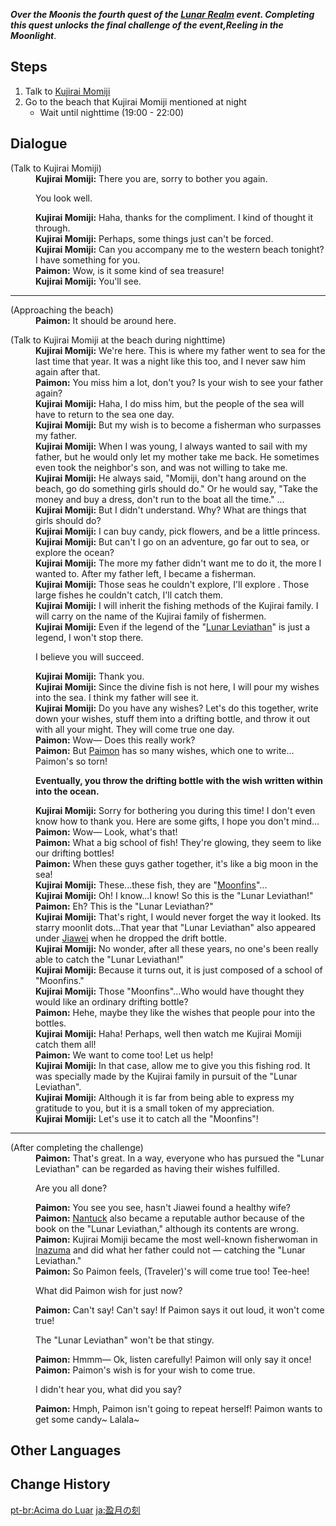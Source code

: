 {{Quest Infobox
|id            = 72663; 72668
|image         = Event Quest Over the Moon.png
|type          = World
|region        = Inazuma
|area          = Narukami Island
|event_name    = Lunar Realm
|part          = 4
|summary       = 
|prev          = By Thy Pale Beams I Solitary Rove
|next          = 
|startLocation = [[Narukami Island]], [[Inazuma]]
|characters    = Kujirai Momiji; Paimon; Traveler
|mora          = 10,000
|other         = {{Card|Adventurer's Experience|4}}{{Card|Moonstringer|rarity=4|1}}{{Card|Glowgrass Bait|20|rarity=2}}
}}
'''''Over the Moon''' is the fourth quest of the [[Lunar Realm]] event. Completing this quest unlocks the final challenge of the event, '''Reeling in the Moonlight'''''.

==Steps==
#Talk to [[Kujirai Momiji]]
#Go to the beach that Kujirai Momiji mentioned at night
#*Wait until nighttime (19:00 - 22:00)

==Dialogue==
{{Dialogue start}}
{{Quest Description| Kujirai Momiji invites you all over. She seems to have come to some conclusion...}}
;(Talk to Kujirai Momiji)
:'''Kujirai Momiji:''' There you are, sorry to bother you again.
:{{DIcon}} You look well.
:'''Kujirai Momiji:''' Haha, thanks for the compliment. I kind of thought it through.
:'''Kujirai Momiji:''' Perhaps, some things just can't be forced.
:'''Kujirai Momiji:''' Can you accompany me to the western beach tonight? I have something for you.
:'''Paimon:''' Wow, is it some kind of sea treasure!
:'''Kujirai Momiji:''' You'll see.
----
{{Quest Description|update| After the plan to draw out the Lunar Leviathan failed, [[Kujirai Momiji]] left the shore in frustration. But today, she has asked you to come and join her once more — has she got her head back in the game, or does she have something else planned?}}
;(Approaching the beach)
:'''Paimon:''' It should be around here.

;(Talk to Kujirai Momiji at the beach during nighttime)
:'''Kujirai Momiji:''' We're here. This is where my father went to sea for the last time that year. It was a night like this too, and I never saw him again after that.
:'''Paimon:''' You miss him a lot, don't you? Is your wish to see your father again?
:'''Kujirai Momiji:''' Haha, I do miss him, but the people of the sea will have to return to the sea one day.
:'''Kujirai Momiji:''' But my wish is to become a fisherman who surpasses my father.
:'''Kujirai Momiji:''' When I was young, I always wanted to sail with my father, but he would only let my mother take me back. He sometimes even took the neighbor's son, and was not willing to take me.
:'''Kujirai Momiji:''' He always said, "Momiji, don't hang around on the beach, go do something girls should do." Or he would say, "Take the money and buy a dress, don't run to the boat all the time." ...
:'''Kujirai Momiji:''' But I didn't understand. Why? What are things that girls should do?
:'''Kujirai Momiji:''' I can buy candy, pick flowers, and be a little princess.
:'''Kujirai Momiji:''' But can't I go on an adventure, go far out to sea, or explore the ocean?
:'''Kujirai Momiji:''' The more my father didn't want me to do it, the more I wanted to. After my father left, I became a fisherman.
:'''Kujirai Momiji:''' Those seas he couldn't explore, I'll explore {{sic|then}}. Those large fishes he couldn't catch, I'll catch them.
:'''Kujirai Momiji:''' I will inherit the fishing methods of the Kujirai family. I will carry on the name of the Kujirai family of fishermen.
:'''Kujirai Momiji:''' Even if the legend of the "[[Lunar Leviathan]]" is just a legend, I won't stop there.
:{{DIcon}} I believe you will succeed.
:'''Kujirai Momiji:''' Thank you.
:'''Kujirai Momiji:''' Since the divine fish is not here, I will pour my wishes into the sea. I think my father will see it.
:'''Kujirai Momiji:''' Do you have any wishes? Let's do this together, write down your wishes, stuff them into a drifting bottle, and throw it out with all your might. They will come true one day.
:'''Paimon:''' Wow&mdash; Does this really work?
:'''Paimon:''' But [[Paimon]] has so many wishes, which one to write... Paimon's so torn!

:'''Eventually, you throw the drifting bottle with the wish written within into the ocean.'''

:'''Kujirai Momiji:''' Sorry for bothering you during this time! I don't even know how to thank you. Here are some gifts, I hope you don't mind...
:'''Paimon:''' Wow&mdash; Look, what's that!
:'''Paimon:''' What a big school of fish! They're glowing, they seem to like our drifting bottles!
:'''Paimon:''' When these guys gather together, it's like a big moon in the sea!
:'''Kujirai Momiji:''' These...these fish, they are "[[Moonfin]]s"...
:'''Kujirai Momiji:''' Oh! I know...I know! So this is the "Lunar Leviathan!"
:'''Paimon:''' Eh? This is the "Lunar Leviathan?"
:'''Kujirai Momiji:''' That's right, I would never forget the way it looked. Its starry moonlit dots...That year that "Lunar Leviathan" also appeared under [[Jiawei]] when he dropped the drift bottle.
:'''Kujirai Momiji:''' No wonder, after all these years, no one's been really able to catch the "Lunar Leviathan!"
:'''Kujirai Momiji:''' Because it turns out, it is just composed of a school of "Moonfins."
:'''Kujirai Momiji:''' Those "Moonfins"...Who would have thought they would like an ordinary drifting bottle?
:'''Paimon:''' Hehe, maybe they like the wishes that people pour into the bottles.
:'''Kujirai Momiji:''' Haha! Perhaps, well then watch me Kujirai Momiji catch them all!
:'''Paimon:''' We want to come too! Let us help!
:'''Kujirai Momiji:''' In that case, allow me to give you this fishing rod. It was specially made by the Kujirai family in pursuit of the "Lunar Leviathan".
:'''Kujirai Momiji:''' Although it is far from being able to express my gratitude to you, but it is a small token of my appreciation.
:'''Kujirai Momiji:''' Let's use it to catch all the "Moonfins"!
----
;(After completing the challenge)
:'''Paimon:''' That's great. In a way, everyone who has pursued the "Lunar Leviathan" can be regarded as having their wishes fulfilled.
:{{DIcon}} Are you all done?
:'''Paimon:''' You see you see, hasn't Jiawei found a healthy wife?
:'''Paimon:''' [[Nantuck]] also became a reputable author because of the book on the "Lunar Leviathan," although its contents are wrong.
:'''Paimon:''' Kujirai Momiji became the most well-known fisherwoman in [[Inazuma]] and did what her father could not &mdash; catching the "Lunar Leviathan."
:'''Paimon:''' So Paimon feels, (Traveler)'s will come true too! Tee-hee!
:{{DIcon}} What did Paimon wish for just now?
:'''Paimon:''' Can't say! Can't say! If Paimon says it out loud, it won't come true!
:{{DIcon}} The "Lunar Leviathan" won't be that stingy.
:'''Paimon:''' Hmmm&mdash; Ok, listen carefully! Paimon will only say it once!
:'''Paimon:''' Paimon's wish is for your wish to come true.
:{{DIcon}} I didn't hear you, what did you say?
:'''Paimon:''' Hmph, Paimon isn't going to repeat herself! Paimon wants to get some candy~ Lalala~
{{Dialogue end}}

==Other Languages==
{{Other Languages
|en      = Over the Moon
|zhs     = 月盈之刻
|zhs_rm  = Yuè Yíng zhī Kè
|zht     = 月盈之刻
|zht_rm  = Yuè Yíng zhī Kè
|zh_tl   = Moment of the Full Moon
|ja      = 盈月の刻
|ja_rm   = Eigetsu no Toki
|ja_tl   = Time of the Full Moon
|ko      = 만월의 순간
|ko_rm   = Manwol-ui Sungan
|ko_tl   = Moment of the Full Moon
|es      = Plenilunio
|es_tl   = Full Moon
|fr      = Pleine lune
|fr_tl   = Full Moon
|ru      = За луной
|ru_tl   = Over the Moon
|th      = เหนือแสงแห่งจันทรา
|th_rm   = 
|th_tl   = 
|vi      = {{tt|Thời Khắc|时刻}} Trăng Tròn
|vi_tl   = Full Moon Moment
|de      = Über dem Mond
|de_tl   = Over the Moon
|id      = Mengejar Rembulan
|id_tl   = Chasing the Moon
|pt      = Acima do Luar
|pt_tl   = 
}}

==Change History==
{{Change History|2.1}}

[[pt-br:Acima do Luar]]
[[ja:盈月の刻]]